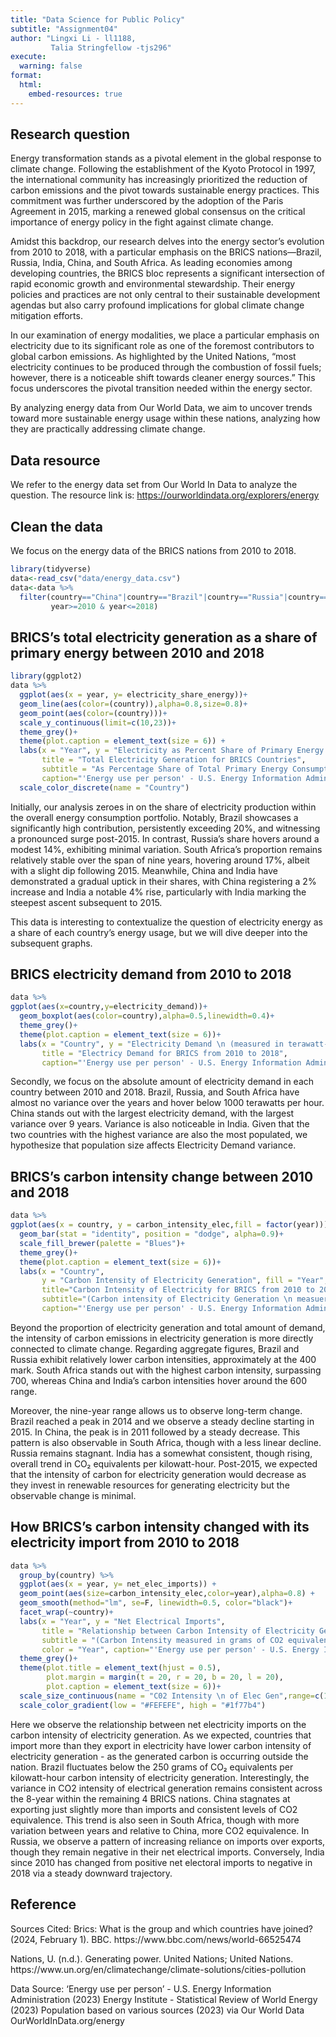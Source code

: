 ```yaml
---
title: "Data Science for Public Policy"
subtitle: "Assignment04"
author: "Lingxi Li - ll1188,
         Talia Stringfellow -tjs296"
execute:
  warning: false
format:
  html:
    embed-resources: true
---
```


## Research question

Energy transformation stands as a pivotal element in the global response to climate change. Following the establishment of the Kyoto Protocol in 1997, the international community has increasingly prioritized the reduction of carbon emissions and the pivot towards sustainable energy practices. This commitment was further underscored by the adoption of the Paris Agreement in 2015, marking a renewed global consensus on the critical importance of energy policy in the fight against climate change.

Amidst this backdrop, our research delves into the energy sector's evolution from 2010 to 2018, with a particular emphasis on the BRICS nations—Brazil, Russia, India, China, and South Africa. As leading economies among developing countries, the BRICS bloc represents a significant intersection of rapid economic growth and environmental stewardship. Their energy policies and practices are not only central to their sustainable development agendas but also carry profound implications for global climate change mitigation efforts.

In our examination of energy modalities, we place a particular emphasis on electricity due to its significant role as one of the foremost contributors to global carbon emissions. As highlighted by the United Nations, "most electricity continues to be produced through the combustion of fossil fuels; however, there is a noticeable shift towards cleaner energy sources." This focus underscores the pivotal transition needed within the energy sector.

By analyzing energy data from Our World Data, we aim to uncover trends toward more sustainable energy usage within these nations, analyzing how they are practically addressing climate change.

## Data resource

We refer to the energy data set from Our World In Data to analyze the question. The resource link is: <https://ourworldindata.org/explorers/energy>

## Clean the data

We focus on the energy data of the BRICS nations from 2010 to 2018.

```r
library(tidyverse)
data<-read_csv("data/energy_data.csv")
data<-data %>% 
  filter(country=="China"|country=="Brazil"|country=="Russia"|country=="India"|country=="South Africa",
         year>=2010 & year<=2018)         
```

## BRICS's total electricity generation as a share of primary energy between 2010 and 2018

```r
library(ggplot2)
data %>% 
  ggplot(aes(x = year, y= electricity_share_energy))+
  geom_line(aes(color=(country)),alpha=0.8,size=0.8)+
  geom_point(aes(color=(country)))+
  scale_y_continuous(limit=c(10,23))+
  theme_grey()+
  theme(plot.caption = element_text(size = 6)) +
  labs(x = "Year", y = "Electricity as Percent Share of Primary Energy \n(percentage point)", 
       title = "Total Electricity Generation for BRICS Countries",
       subtitle = "As Percentage Share of Total Primary Energy Consumption from 2010 to 2018",
       caption="'Energy use per person' - U.S. Energy Information Administration (2023) \n Energy Institute - Statistical Review of World Energy (2023) \n Population based on various sources (2023) via Our World Data \n OurWorldInData.org/energy") +
  scale_color_discrete(name = "Country")
```

Initially, our analysis zeroes in on the share of electricity production within the overall energy consumption portfolio. Notably, Brazil showcases a significantly high contribution, persistently exceeding 20%, and witnessing a pronounced surge post-2015. In contrast, Russia's share hovers around a modest 14%, exhibiting minimal variation. South Africa's proportion remains relatively stable over the span of nine years, hovering around 17%, albeit with a slight dip following 2015. Meanwhile, China and India have demonstrated a gradual uptick in their shares, with China registering a 2% increase and India a notable 4% rise, particularly with India marking the steepest ascent subsequent to 2015.

This data is interesting to contextualize the question of electricity energy as a share of each country's energy usage, but we will dive deeper into the subsequent graphs.

## BRICS electricity demand from 2010 to 2018

```r
data %>% 
ggplot(aes(x=country,y=electricity_demand))+
  geom_boxplot(aes(color=country),alpha=0.5,linewidth=0.4)+
  theme_grey()+
  theme(plot.caption = element_text(size = 6))+
  labs(x = "Country", y = "Electricity Demand \n (measured in terawatt-hours)", 
       title = "Electricy Demand for BRICS from 2010 to 2018",
       caption="'Energy use per person' - U.S. Energy Information Administration (2023) \n Energy Institute - Statistical Review of World Energy (2023) \n Population based on various sources (2023) via Our World Data \n OurWorldInData.org/energy")
```

Secondly, we focus on the absolute amount of electricity demand in each country between 2010 and 2018. Brazil, Russia, and South Africa have almost no variance over the years and hover below 1000 terawatts per hour. China stands out with the largest electricity demand, with the largest variance over 9 years. Variance is also noticeable in India. Given that the two countries with the highest variance are also the most populated, we hypothesize that population size affects Electricity Demand variance.

## BRICS's carbon intensity change between 2010 and 2018

```r
data %>% 
ggplot(aes(x = country, y = carbon_intensity_elec,fill = factor(year))) +
  geom_bar(stat = "identity", position = "dodge", alpha=0.9)+
  scale_fill_brewer(palette = "Blues")+
  theme_grey()+
  theme(plot.caption = element_text(size = 6))+
  labs(x = "Country", 
       y = "Carbon Intensity of Electricity Generation", fill = "Year",
       title="Carbon Intensity of Electricity for BRICS from 2010 to 2018",
       subtitle="(Carbon intensity of Electricity Generation \n measuered in grams of CO2 equivalents per kilowatt-hour)",
       caption="'Energy use per person' - U.S. Energy Information Administration (2023) \n Energy Institute - Statistical Review of World Energy (2023) \n Population based on various sources (2023) via Our World Data \n OurWorldInData.org/energy") 

```

Beyond the proportion of electricity generation and total amount of demand, the intensity of carbon emissions in electricity generation is more directly connected to climate change. Regarding aggregate figures, Brazil and Russia exhibit relatively lower carbon intensities, approximately at the 400 mark. South Africa stands out with the highest carbon intensity, surpassing 700, whereas China and India's carbon intensities hover around the 600 range.

Moreover, the nine-year range allows us to observe long-term change. Brazil reached a peak in 2014 and we observe a steady decline starting in 2015. In China, the peak is in 2011 followed by a steady decrease. This pattern is also observable in South Africa, though with a less linear decline. Russia remains stagnant. India has a somewhat consistent, though rising, overall trend in CO₂ equivalents per kilowatt-hour. Post-2015, we expected that the intensity of carbon for electricity generation would decrease as they invest in renewable resources for generating electricity but the observable change is minimal.

## How BRICS's carbon intensity changed with its electricity import from 2010 to 2018

```r
data %>% 
  group_by(country) %>% 
  ggplot(aes(x = year, y= net_elec_imports)) +
  geom_point(aes(size=carbon_intensity_elec,color=year),alpha=0.8) +
  geom_smooth(method="lm", se=F, linewidth=0.5, color="black")+
  facet_wrap(~country)+
  labs(x = "Year", y = "Net Electrical Imports", 
       title = "Relationship between Carbon Intensity of Electricity Generation \n and Net Electrical Imports \n From 2010 to 2018",
       subtitle = "(Carbon Intensity measured in grams of CO2 equivalents per kilowatt-hour)",
       color = "Year", caption="'Energy use per person' - U.S. Energy Information Administration (2023) \n Energy Institute - Statistical Review of World Energy (2023) \n Population based on various sources (2023) via Our World Data \n OurWorldInData.org/energy") +
  theme_grey()+
  theme(plot.title = element_text(hjust = 0.5), 
        plot.margin = margin(t = 20, r = 20, b = 20, l = 20), 
        plot.caption = element_text(size = 6))+
  scale_size_continuous(name = "C02 Intensity \n of Elec Gen",range=c(1,12))+
  scale_color_gradient(low = "#FEFEFE", high = "#1f77b4")
```

Here we observe the relationship between net electricity imports on the carbon intensity of electricity generation. As we expected, countries that import more than they export in electricity have lower carbon intensity of electricity generation - as the generated carbon is occurring outside the nation. Brazil fluctuates below the 250 grams of CO₂ equivalents per kilowatt-hour carbon intensity of electricity generation. Interestingly, the variance in CO2 intensity of electrical generation remains consistent across the 8-year within the remaining 4 BRICS nations. China stagnates at exporting just slightly more than imports and consistent levels of CO2 equivalence. This trend is also seen in South Africa, though with more variation between years and relative to China, more CO2 equivalence. In Russia, we observe a pattern of increasing reliance on imports over exports, though they remain negative in their net electrical imports. Conversely, India since 2010 has changed from positive net electoral imports to negative in 2018 via a steady downward trajectory.

## Reference

Sources Cited: Brics: What is the group and which countries have joined? (2024, February 1). BBC. https://www.bbc.com/news/world-66525474

Nations, U. (n.d.). Generating power. United Nations; United Nations. https://www.un.org/en/climatechange/climate-solutions/cities-pollution

Data Source: 'Energy use per person' - U.S. Energy Information Administration (2023) Energy Institute - Statistical Review of World Energy (2023) Population based on various sources (2023) via Our World Data OurWorldInData.org/energy
